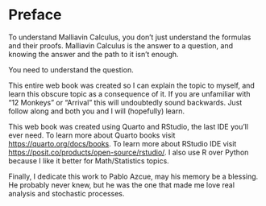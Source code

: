 # Preface {.unnumbered}

To understand Malliavin Calculus, you don't just understand the formulas and their proofs. Malliavin Calculus is the answer to a question, and knowing the answer and the path to it isn't enough.

You need to understand the question.

This entire web book was created so I can explain the topic to myself, and learn this obscure topic as a consequence of it. If you are unfamiliar with "12 Monkeys" or "Arrival" this will undoubtedly sound backwards. Just follow along and both you and I will (hopefully) learn.

This web book was created using Quarto and RStudio, the last IDE you'll ever need. To learn more about Quarto books visit <https://quarto.org/docs/books>. To learn more about RStudio IDE visit <https://posit.co/products/open-source/rstudio/>. I also use R over Python because I like it better for Math/Statistics topics.

Finally, I dedicate this work to Pablo Azcue, may his memory be a blessing. He probably never knew, but he was the one that made me love real analysis and stochastic processes.
